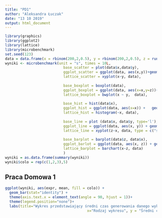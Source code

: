 ```yaml
---
title: "PD1"
author: "Aleksandra Łuczak"
date: "13 10 2019"
output: html_document
---
```


```r
library(graphics)
library(ggplot2)
library(lattice)
library(microbenchmark)
set.seed(123)
data = data.frame(x = rbinom(200,2,0.5), y = rbinom(200,2,0.5), z = runif(100))
wyniki <- microbenchmark(unit = "s", times = 10L,
                           base_scatter = plot(data$x,data$y),
                           ggplot_scatter = ggplot(data, aes(x,y))+geom_point(),
                           lattice_scatter = xyplot(x~y, data),
                           
                           base_boxplot = boxplot(data),
                           ggplot_boxplot = ggplot(data, aes(x=x,y=z))+geom_boxplot(),
                           lattice_boxplot = bwplot(x ~ y,  data),
                           
                           base_hist = hist(data$x),
                           ggplot_hist = ggplot(data, aes(x=x)) +   geom_histogram(binwidth=0.5),
                           lattice_hist = histogram(~x, data),
                           
                           base_line = plot (data$x, data$y, type='l'),
                           ggplot_line = ggplot(data, aes(x, y)) + geom_line(),
                           lattice_line = xyplot(z~x, data, type = c("smooth")),
                           
                           base_barplot = barplot(data$z, data$x),
                           ggplot_barlot = ggplot(data, aes(x, z)) + geom_bar(stat="identity"),
                           lattice_barplot = barchart(x~z, data)
                           )
wyniki = as.data.frame(summary(wyniki))
wyniki$colo = rep(c(1,2,3),5)
```

## Praca Domowa 1 



```r
ggplot(wyniki, aes(expr, mean, fill = colo)) + 
  geom_bar(stat="identity") +
  theme(axis.text.x = element_text(angle = 90, hjust = 1))+
  theme(legend.position="none")+ 
  labs(title="Wykres przedstawiający średni czas generowania danego wykresu", 
                                      x="Rodzaj wykresu", y = "Średni czas (sek)")
```
